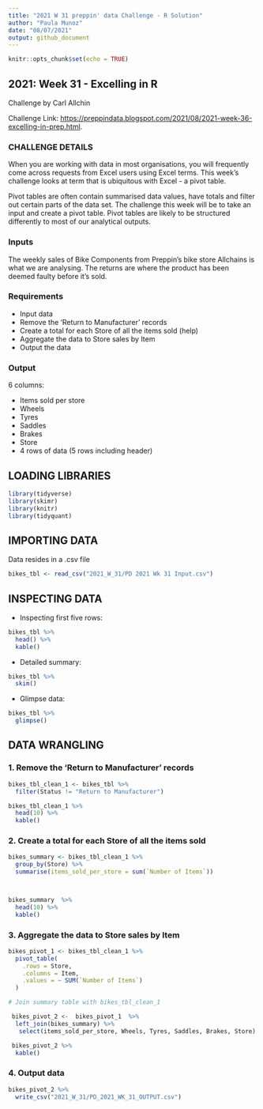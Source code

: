 ```yaml
---
title: "2021 W 31 preppin' data Challenge - R Solution"
author: "Paula Munoz"
date: "08/07/2021"
output: github_document
---
```


```r
knitr::opts_chunk$set(echo = TRUE)
```

## 2021: Week 31 - Excelling in R

Challenge by Carl Allchin  

Challenge Link: <https://preppindata.blogspot.com/2021/08/2021-week-36-excelling-in-prep.html>.

### CHALLENGE DETAILS

When you are working with data in most organisations, you will frequently come across requests from Excel users using Excel terms. This week's challenge looks at term that is ubiquitous with Excel - a pivot table. 

Pivot tables are often contain summarised data values, have totals and filter out certain parts of the data set. The challenge this week will be to take an input and create a pivot table. Pivot tables are likely to be structured differently to most of our analytical outputs.


### Inputs

The weekly sales of Bike Components from Preppin's bike store Allchains is what we are analysing. The returns are where the product has been deemed faulty before it's sold. 


### Requirements

* Input data
* Remove the 'Return to Manufacturer' records
* Create a total for each Store of all the items sold (help)
* Aggregate the data to Store sales by Item
* Output the data

### Output

6 columns:

* Items sold per store
* Wheels
* Tyres
* Saddles
* Brakes
* Store
* 4 rows of data (5 rows including header) 

## LOADING LIBRARIES 

```r
library(tidyverse)
library(skimr)
library(knitr)
library(tidyquant)
```


## IMPORTING DATA 

Data resides in a .csv file

```r
bikes_tbl <- read_csv("2021_W_31/PD 2021 Wk 31 Input.csv")

```


## INSPECTING DATA 

* Inspecting first five rows:
```r
bikes_tbl %>%
  head() %>%
  kable()
```


* Detailed summary:
```r
bikes_tbl %>%
  skim()
```


* Glimpse data:
```r
bikes_tbl %>%
  glimpse()
```


## DATA WRANGLING

### 1. Remove the 'Return to Manufacturer' records

```r

bikes_tbl_clean_1 <- bikes_tbl %>%
  filter(Status != "Return to Manufacturer") 

bikes_tbl_clean_1 %>%
  head(10) %>%
  kable()
```


### 2. Create a total for each Store of all the items sold 

```r

bikes_summary <- bikes_tbl_clean_1 %>%
  group_by(Store) %>%
  summarise(items_sold_per_store = sum(`Number of Items`))



bikes_summary  %>%
  head(10) %>%
  kable()
```


### 3. Aggregate the data to Store sales by Item

```r
bikes_pivot_1 <- bikes_tbl_clean_1 %>%
  pivot_table(
    .rows = Store,
    .columns = Item,
    .values = ~ SUM(`Number of Items`)
  )

# Join summary table with bikes_tbl_clean_1

 bikes_pivot_2 <-  bikes_pivot_1  %>% 
  left_join(bikes_summary) %>%
   select(items_sold_per_store, Wheels, Tyres, Saddles, Brakes, Store)

 bikes_pivot_2 %>%
  kable()
```


### 4. Output data

```r
bikes_pivot_2 %>%
  write_csv("2021_W_31/PD_2021_WK_31_OUTPUT.csv")
```




  

